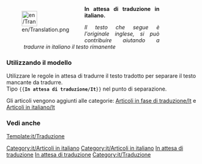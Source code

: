 <noinclude></noinclude><div style="width: 400px; margin: .5cm 0; clear: left"><div style="float: left">[[File:en/Translation.png|40px|left]]</div>
<div class="plainlinks" style="margin-left: 1.2cm; text-align: justify"><p style="border-bottom: 1px solid #8888aa">'''In attesa di traduzione in italiano.'''</p>
<p style="font-size: 90%">''Il testo che segue è l'originale inglese, si può contribuire aiutando a tradurre in italiano il testo rimanente''</p></div></div>
<includeonly>{{{1|[[Category:it/Articoli in fase di traduzione]]}}}[[Category:it/Articoli in italiano]]</includeonly><noinclude>

===Utilizzando il modello===
Utilizzare le regole in attesa di tradurre il testo tradotto per separare il testo mancante da tradurre.<br/>
Tipo <code><nowiki>{{</nowiki>'''In attesa di traduzione/It'''<nowiki>}}</nowiki></code> nel punto di separazione.

Gli articoli vengono aggiunti alle categorie: [[:Category:it/Articoli in fase di traduzione|Articoli in fase di traduzione/It]] e [[:Category:it/Articoli in italiano|Articoli in italiano/It]]

===Vedi anche===
[[Template:it/Traduzione]]

[[Category:it/Articoli in italiano]][[Category:it/Message box|In attesa di traduzione]][[Category:it/Templates|In attesa di traduzione]][[Category:it/Traduzione]]
</noinclude>